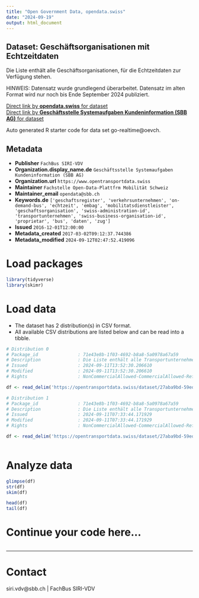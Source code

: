 ```yaml
---
title: "Open Government Data, opendata.swiss"
date: "2024-09-19"
output: html_document
---
```


## Dataset: Geschäftsorganisationen mit Echtzeitdaten

Die Liste enthält alle Geschäftsorganisationen, für die Echtzeitdaten zur Verfügung stehen.

HINWEIS: Datensatz wurde grundlegend überarbeitet. Datensatz im alten Format wird nur noch bis Ende September 2024 publiziert.

[Direct link by **opendata.swiss** for dataset](https://opendata.swiss/de/dataset/geschaftsorganisationen-mit-echtzeit)<br>
[Direct link by **Geschäftsstelle Systemaufgaben Kundeninformation (SBB AG)** for dataset](https://opentransportdata.swiss/dataset/go-realtime)

Auto generated R starter code for data set go-realtime@oevch.

## Metadata

- **Publisher** `FachBus SIRI-VDV`
- **Organization.display_name.de** `Geschäftsstelle Systemaufgaben Kundeninformation (SBB AG)`
- **Organization.url** `https://www.opentransportdata.swiss`
- **Maintainer** `Fachstelle Open-Data-Plattfrm Mobilität Schweiz`
- **Maintainer_email** `opendata@sbb.ch`
- **Keywords.de** `['geschaftsregister', 'verkehrsunternehmen', 'on-demand-bus', 'echtzeit', 'embag', 'mobilitatsdienstleister', 'geschaftsorganisation', 'swiss-administration-id', 'transportunternehmen', 'swiss-business-organisation-id', 'proprietar', 'bus', 'daten', 'zug']`
- **Issued** `2016-12-01T12:00:00`
- **Metadata_created** `2017-03-02T09:12:37.744386`
- **Metadata_modified** `2024-09-12T02:47:52.419096`


# Load packages

```r

library(tidyverse)
library(skimr)

```

# Load data

-   The dataset has 2 distribution(s) in CSV format.
-   All available CSV distributions are listed below and can be read into a tibble.

```r

# Distribution 0
# Package_id               : 71e43e8b-1f03-4692-b8a8-5a0978a67a59
# Description              : Die Liste enthält alle Transportunternehmen/Geschäftsorganisationen, für die Echtzeit vorliegt.
# Issued                   : 2024-09-11T13:52:30.206610
# Modified                 : 2024-09-11T13:52:30.206610
# Rights                   : NonCommercialAllowed-CommercialAllowed-ReferenceRequired

df <- read_delim('https://opentransportdata.swiss/dataset/27aba9bd-59ed-4d7c-bc71-a3813d1d1799/resource/71c9bd3f-86e3-40eb-9f7f-d62943d4da2b/download/business_organisation_realtime_2024-09-11.csv')

# Distribution 1
# Package_id               : 71e43e8b-1f03-4692-b8a8-5a0978a67a59
# Description              : Die Liste enthält alle Transportunternehmen/Geschäftsorganisationen, für die Echtzeit vorliegt.
# Issued                   : 2024-09-11T07:33:44.171929
# Modified                 : 2024-09-11T07:33:44.171929
# Rights                   : NonCommercialAllowed-CommercialAllowed-ReferenceRequired

df <- read_delim('https://opentransportdata.swiss/dataset/27aba9bd-59ed-4d7c-bc71-a3813d1d1799/resource/643a7c81-56ef-41c3-8dce-15fda031bf8c/download/business_organisation_realtime_2024-09-10.csv')



```

# Analyze data

```r

glimpse(df)
str(df)
skim(df)

head(df)
tail(df)

```

# Continue your code here...

```r

```

------------------------------------------------------------------------

# Contact

siri.vdv@sbb.ch | FachBus SIRI-VDV
